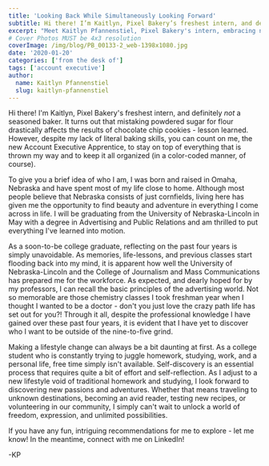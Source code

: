 ```yaml
---
title: 'Looking Back While Simultaneously Looking Forward'
subtitle: Hi there! I’m Kaitlyn, Pixel Bakery’s freshest intern, and definitely not a seasoned baker.
excerpt: "Meet Kaitlyn Pfannenstiel, Pixel Bakery's intern, embracing new possibilities beyond college. Join her journey! "
# Cover Photos MUST be 4x3 resolution
coverImage: /img/blog/PB_00133-2_web-1398x1080.jpg
date: '2020-01-20'
categories: ['from the desk of']
tags: ['account executive']
author:
  name: Kaitlyn Pfannenstiel
  slug: kaitlyn-pfannenstiel
---
```


Hi there! I'm Kaitlyn, Pixel Bakery's freshest intern, and definitely _not_ a seasoned baker. It turns out that mistaking powdered sugar for flour drastically affects the results of chocolate chip cookies - lesson learned. However, despite my lack of literal baking skills, you can count on me, the new Account Executive Apprentice, to stay on top of everything that is thrown my way and to keep it all organized (in a color-coded manner, of course).

To give you a brief idea of who I am, I was born and raised in Omaha, Nebraska and have spent most of my life close to home. Although most people believe that Nebraska consists of just cornfields, living here has given me the opportunity to find beauty and adventure in everything I come across in life. I will be graduating from the University of Nebraska-Lincoln in May with a degree in Advertising and Public Relations and am thrilled to put everything I've learned into motion.

As a soon-to-be college graduate, reflecting on the past four years is simply unavoidable. As memories, life-lessons, and previous classes start flooding back into my mind, it is apparent how well the University of Nebraska-Lincoln and the College of Journalism and Mass Communications has prepared me for the workforce. As expected, and dearly hoped for by my professors, I can recall the basic principles of the advertising world. Not so memorable are those chemistry classes I took freshman year when I thought I wanted to be a doctor - don't you just love the crazy path life has set out for you?! Through it all, despite the professional knowledge I have gained over these past four years, it is evident that I have yet to discover who I want to be outside of the nine-to-five grind.

Making a lifestyle change can always be a bit daunting at first. As a college student who is constantly trying to juggle homework, studying, work, and a personal life, free time simply isn't available. Self-discovery is an essential process that requires quite a bit of effort and self-reflection. As I adjust to a new lifestyle void of traditional homework and studying, I look forward to discovering new passions and adventures. Whether that means traveling to unknown destinations, becoming an avid reader, testing new recipes, or volunteering in our community, I simply can't wait to unlock a world of freedom, expression, and unlimited possibilities.

If you have any fun, intriguing recommendations for me to explore - let me know! In the meantime, connect with me on LinkedIn!

-KP
